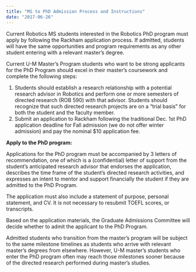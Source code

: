 ```yaml
---
title: "MS to PhD Admission Process and Instructions"
date: "2017-06-26"
---
```


Current Robotics MS students interested in the Robotics PhD program must apply by following the Rackham application process. If admitted, students will have the same opportunities and program requirements as any other student entering with a relevant master’s degree.

Current U-M Master’s Program students who want to be strong applicants for the PhD Program should excel in their master’s coursework and complete the following steps:

 1. Students should establish a research relationship with a potential research advisor in Robotics and perform one or more semesters of directed research (ROB 590) with that advisor. Students should recognize that such directed research projects are on a “trial basis” for both the student and the faculty member.
 2. Submit an application to Rackham following the traditional Dec. 1st PhD application deadline for Fall admission (we do not offer winter admission) and pay the nominal $10 application fee.

**Apply to the PhD program:**

Applications for the PhD program must be accompanied by 3 letters of recommendation, one of which is a (confidential) letter of support from the student’s anticipated research advisor that endorses the application, describes the time frame of the student’s directed research activities, and expresses an intent to mentor and support financially the student if they are admitted to the PhD Program.

The application must also include a statement of purpose, personal statement, and CV. It is not necessary to resubmit TOEFL scores, or transcripts.

Based on the application materials, the Graduate Admissions Committee will decide whether to admit the applicant to the PhD Program.

Admitted students who transition from the master’s program will be subject to the same milestone timelines as students who arrive with relevant master’s degrees from elsewhere. However, U-M master’s students who enter the PhD program often may reach those milestones sooner because of the directed research performed during master’s studies.
